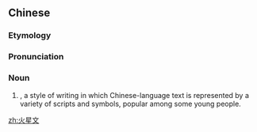 ==Chinese==
{{zh-forms|type=21}}
{{wikipedia|lang=zh}}

===Etymology===
{{zh-compound|火星|文|Mars|writing}}

===Pronunciation===
{{zh-pron
|m=huǒxīngwén
|cat=n
}}

===Noun===
{{zh-noun}}

# {{lb|zh|Internet}} {{w|Martian language}}, a style of writing in which Chinese-language text is represented by a variety of scripts and symbols, popular among some young people.

[[zh:火星文]]